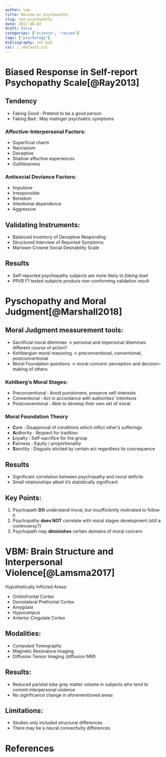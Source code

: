 ```yaml
---
author: lam
title: Review on psychopathy
slug: rev-psychopathy
date: 2017-08-03
draft: false
categories: ["science", "review"]
tags: ["psychology"]
bibliography: ref.bib
csl: ../default.csl
---
```


# Biased Response in Self-report Psychopathy Scale[@Ray2013]

## Tendency

* Faking Good	: Pretend to be a good person
* Faking Bad	: May malinger psychiatric symptoms

### Affective-Interpersonal Factors:

* Superficial charm
* Narcissism
* Deceptive
* Shallow affective experiences
* Guiltlessness

### Antisocial Deviance Factors:

* Impulsive
* Irresponsible
* Boredom
* Intentional dependence
* Aggressive

## Validating Instruments:

* Balanced Inventory of Deceptive Responding
* Structured Interview of Reported Symptoms
* Marlowe-Crowne Social Desirability Scale

## Results

* Self-reported psychopathy subjects are more likely to *faking-bad*
* PPI/R F1 tested subjects produce non-conforming validation result

# Pyschopathy and Moral Judgment[@Marshall2018]

## Moral Judgment measurement tools:

* Sacrificial moral dilemmas 	-> personal and impersonal dilemmas: different
  course of action?
* Kohlbergian moral reasoning 	-> preconventional, conventional,
  postconventional
* Moral Foundation questions 	-> moral concern: perception and
  decision-making of others

### Kohlberg's Moral Stages:

* Preconventional	: Avoid punishment, preserve self-interests
* Conventional		: Act in accordance with authorities' intentions
* Postconventional	: Able to develop their own set of moral

### Moral Foundation Theory

* **C**are	: Disapproval of conditions which inflict other's sufferings
* **A**uthority	: Respect for tradition
* **L**oyalty	: Self-sacrifice for the group
* **F**airness	: Equity / proportionality
* **S**anctity	: Disgusts elicited by certain act regardless its concequence

## Results

* Significant correlation between psychopathy and moral deficits
* Small relationships albeit it's statistically significant

## Key Points:

1. Psychopath **DO** understand moral, but insufficiently motivated to follow
   it
2. Psychopathy **does NOT** correlate with moral stages development (still
   a controversy?)
3. Psychopath may **diminishes** certain domains of moral concern

# VBM: Brain Structure and Interpersonal Violence[@Lamsma2017]

Hypothetically Inflicted Areas:

* Orbitofrontal Cortex
* Dorsolateral Prefrontal Cortex
* Amygdala
* Hypocampus
* Anterior Cingulate Cortex

## Modalities:

* Computed Tomography
* Magnetic Resonance Imaging
* Diffusion Tensor Imaging (diffusion MRI)

## Results:

* Reduced parietal lobe grey matter volume in subjects who tend to commit
  interpersonal violence
* No significance change in aforementioned areas

## Limitations:

* Studies only included structural differences
* There may be a neural connectivity differences

# References
